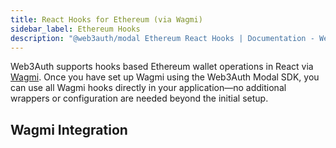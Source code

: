 ```yaml
---
title: React Hooks for Ethereum (via Wagmi)
sidebar_label: Ethereum Hooks
description: "@web3auth/modal Ethereum React Hooks | Documentation - Web3Auth"
---
```



Web3Auth supports hooks based Ethereum wallet operations in React via [Wagmi](https://wagmi.sh/).
Once you have set up Wagmi using the Web3Auth Modal SDK, you can use all Wagmi hooks directly in
your application—no additional wrappers or configuration are needed beyond the initial setup.

## Wagmi Integration

<ReactWagmiIntegration />
